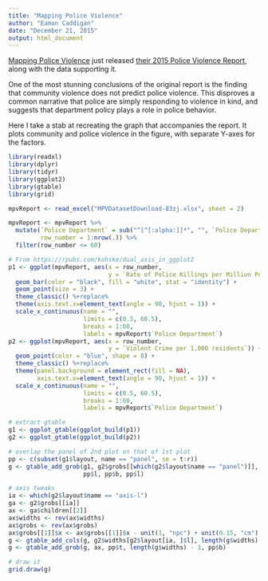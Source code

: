 ```yaml
---
title: "Mapping Police Violence"
author: "Eamon Caddigan"
date: "December 21, 2015"
output: html_document
---
```


[Mapping Police Violence](http://mappingpoliceviolence.org/) just released [their 2015 Police Violence Report](http://mappingpoliceviolence.org/2015/), along with the data supporting it. 

One of the most stunning conclusions of the original report is the finding that community violence does not predict police violence. This disproves a common narrative that police are simply responding to violence in kind, and suggests that department policy plays a role in police behavior. 

Here I take a stab at recreating the graph that accompanies the report. It plots community and police violence in the figure, with separate Y-axes for the factors.

```r
library(readxl)
library(dplyr)
library(tidyr)
library(ggplot2)
library(gtable)
library(grid)

mpvReport <- read_excel("MPVDatasetDownload-83zj.xlsx", sheet = 2) 

mpvReport <- mpvReport %>%
  mutate(`Police Department` = sub("^[^[:alpha:]]*", "", `Police Department`),
         row_number = 1:nrow(.)) %>% 
  filter(row_number <= 60)

# From https://rpubs.com/kohske/dual_axis_in_ggplot2
p1 <- ggplot(mpvReport, aes(x = row_number, 
                            y = `Rate of Police Killings per Million Population`)) + 
  geom_bar(color = "black", fill = "white", stat = "identity") +
  geom_point(size = 3) +
  theme_classic() %+replace%
  theme(axis.text.x=element_text(angle = 90, hjust = 1)) +
  scale_x_continuous(name = "",
                     limits = c(0.5, 60.5),
                     breaks = 1:60,
                     labels = mpvReport$`Police Department`)
p2 <- ggplot(mpvReport, aes(x = row_number,
                            y = `Violent Crime per 1,000 residents`)) +
  geom_point(color = "blue", shape = 8) +
  theme_classic() %+replace%
  theme(panel.background = element_rect(fill = NA),
        axis.text.x=element_text(angle = 90, hjust = 1)) +
  scale_x_continuous(name = "",
                     limits = c(0.5, 60.5),
                     breaks = 1:60,
                     labels = mpvReport$`Police Department`)

# extract gtable
g1 <- ggplot_gtable(ggplot_build(p1))
g2 <- ggplot_gtable(ggplot_build(p2))

# overlap the panel of 2nd plot on that of 1st plot
pp <- c(subset(g1$layout, name == "panel", se = t:r))
g <- gtable_add_grob(g1, g2$grobs[[which(g2$layout$name == "panel")]], pp$t, 
                     pp$l, pp$b, pp$l)

# axis tweaks
ia <- which(g2$layout$name == "axis-l")
ga <- g2$grobs[[ia]]
ax <- ga$children[[2]]
ax$widths <- rev(ax$widths)
ax$grobs <- rev(ax$grobs)
ax$grobs[[1]]$x <- ax$grobs[[1]]$x - unit(1, "npc") + unit(0.15, "cm")
g <- gtable_add_cols(g, g2$widths[g2$layout[ia, ]$l], length(g$widths) - 1)
g <- gtable_add_grob(g, ax, pp$t, length(g$widths) - 1, pp$b)

# draw it
grid.draw(g)
```

